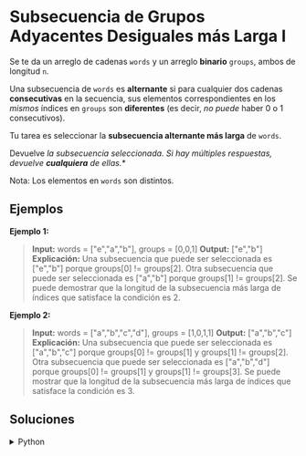 # Subsecuencia de Grupos Adyacentes Desiguales más Larga I

Se te da un arreglo de cadenas `words` y un arreglo **binario** `groups`, ambos de longitud `n`.

Una subsecuencia de `words` es **alternante** si para cualquier dos cadenas **consecutivas** en la secuencia, sus elementos correspondientes en los *mismos* índices en `groups` son **diferentes** (es decir, *no puede* haber 0 o 1 consecutivos).

Tu tarea es seleccionar la **subsecuencia alternante más larga** de `words`.

Devuelve *la subsecuencia seleccionada. Si hay múltiples respuestas, devuelve **cualquiera** de ellas.**

Nota: Los elementos en `words` son distintos.

## Ejemplos

**Ejemplo 1:**

> **Input:** words = ["e","a","b"], groups = [0,0,1]
> **Output:** ["e","b"]
> **Explicación:** Una subsecuencia que puede ser seleccionada es ["e","b"] porque groups[0] != groups[2]. Otra subsecuencia que puede ser seleccionada es ["a","b"] porque groups[1] != groups[2]. Se puede demostrar que la longitud de la subsecuencia más larga de índices que satisface la condición es 2.

**Ejemplo 2:**
> **Input:** words = ["a","b","c","d"], groups = [1,0,1,1]
> **Output:** ["a","b","c"]
> **Explicación:** Una subsecuencia que puede ser seleccionada es ["a","b","c"] porque groups[0] != groups[1] y groups[1] != groups[2]. Otra subsecuencia que puede ser seleccionada es ["a","b","d"] porque groups[0] != groups[1] y groups[1] != groups[3]. Se puede mostrar que la longitud de la subsecuencia más larga de índices que satisface la condición es 3.

## Soluciones

<details>
    <summary>Python</summary>
```python
class Solution:
    def getLongestSubsequence(self, words: List[str], groups: List[int]) -> List[str]:
        
        result = []
        last_elem = -1
        for index, elem in enumerate(groups):
            if elem == last_elem:
                continue
            else:
                result.append(words[index])
                last_elem = elem

        return result
```
</details>